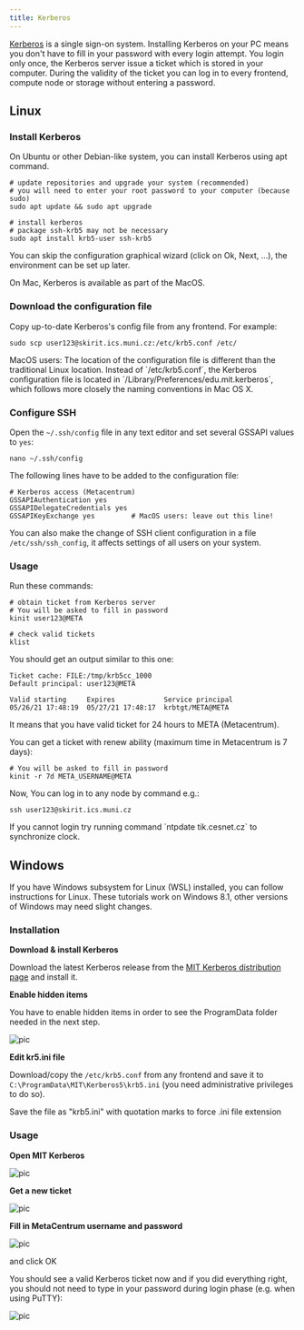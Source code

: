 ```yaml
---
title: Kerberos
---
```

[Kerberos](https://en.wikipedia.org/wiki/Kerberos_(protocol)) is a single sign-on system. Installing Kerberos on your PC means you don't have to fill in your password with every login attempt. You login only once, the Kerberos server issue a ticket which is stored in your computer. During the validity of the ticket you can log in to every frontend, compute node or storage without entering a password. 

## Linux

### Install Kerberos

On Ubuntu or other Debian-like system, you can install Kerberos using apt command.

```
# update repositories and upgrade your system (recommended)
# you will need to enter your root password to your computer (because sudo)
sudo apt update && sudo apt upgrade

# install kerberos
# package ssh-krb5 may not be necessary
sudo apt install krb5-user ssh-krb5
```

You can skip the configuration graphical wizard (click on Ok, Next, ...), the  environment can be set up later.

On Mac, Kerberos is available as part of the MacOS.

### Download the configuration file

Copy up-to-date Kerberos's config file from any frontend. For example:

    sudo scp user123@skirit.ics.muni.cz:/etc/krb5.conf /etc/

<Callout type="info">
    MacOS users: The location of the configuration file is different than the traditional Linux location. Instead of `/etc/krb5.conf`, the Kerberos configuration file is located in `/Library/Preferences/edu.mit.kerberos`, which follows more closely the naming conventions in Mac OS X.
</Callout>

### Configure SSH

Open the `~/.ssh/config` file in any text editor and set several GSSAPI values to `yes`:

    nano ~/.ssh/config

The  following lines have to be added to the configuration file:

```
# Kerberos access (Metacentrum)
GSSAPIAuthentication yes
GSSAPIDelegateCredentials yes
GSSAPIKeyExchange yes         # MacOS users: leave out this line!
```

You can also make the change of SSH client configuration in a file `/etc/ssh/ssh_config`, it affects settings of all users on your system.

### Usage

Run these commands:

```
# obtain ticket from Kerberos server
# You will be asked to fill in password
kinit user123@META 

# check valid tickets
klist
```

You should get an output similar to this one:

```
Ticket cache: FILE:/tmp/krb5cc_1000
Default principal: user123@META

Valid starting     Expires            Service principal
05/26/21 17:48:19  05/27/21 17:48:17  krbtgt/META@META
```

It means that you have valid ticket for 24 hours to META (Metacentrum).

You can get a ticket with renew ability (maximum time in Metacentrum is 7 days):

```
# You will be asked to fill in password
kinit -r 7d META_USERNAME@META
```

Now, You can log in to any node by command e.g.:

    ssh user123@skirit.ics.muni.cz


<Callout  type="info" title="Tip" icon="💡">
    If you cannot login try running command `ntpdate tik.cesnet.cz` to synchronize clock.
</Callout>

## Windows

<Callout  type="info" title="Tip" icon="💡">
    If you have Windows subsystem for Linux (WSL) installed, you can follow instructions for Linux.
</Callout>

<Callout  type="warn" title="Warning">
    These tutorials work on Windows 8.1, other versions of Windows may need slight changes.
</Callout>

### Installation

**Download & install Kerberos**

Download the latest Kerberos release from the [MIT Kerberos distribution page](http://web.mit.edu/Kerberos/dist/index.html#kfw-4.0) and install it.

**Enable hidden items**

You have to enable hidden items in order to see the ProgramData folder needed in the next step. 

![pic](/img/meta/access/win-kerb-1.png)

**Edit kr5.ini file**

Download/copy the `/etc/krb5.conf` from any frontend and save it to `C:\ProgramData\MIT\Kerberos5\krb5.ini` (you need administrative privileges to do so).

<Callout  type="info" title="Tip" icon="💡">
    Save the file as "krb5.ini" with quotation marks to force .ini file extension
</Callout>

### Usage

**Open MIT Kerberos**

![pic](/img/meta/access/win-kerb-2.png)

**Get a new ticket**

![pic](/img/meta/access/win-kerb-3.png)

**Fill in MetaCentrum username and password**

![pic](/img/meta/access/win-kerb-4.png)

and click OK

You should see a valid Kerberos ticket now and if you did everything right, you should not need to type in your password during login phase (e.g. when using PuTTY):

![pic](/img/meta/access/win-kerb-5.png)
